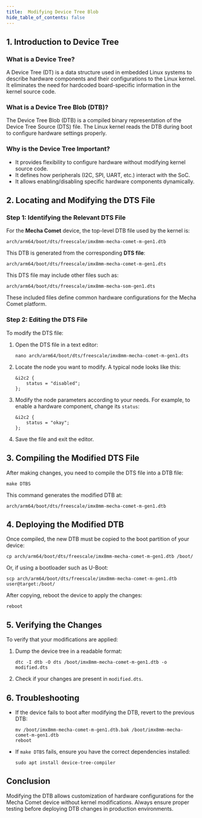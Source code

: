 ```yaml
---
title:  Modifying Device Tree Blob 
hide_table_of_contents: false
---
```


## 1. Introduction to Device Tree

### What is a Device Tree?

A Device Tree (DT) is a data structure used in embedded Linux systems to describe hardware components and their configurations to the Linux kernel. It eliminates the need for hardcoded board-specific information in the kernel source code.

### What is a Device Tree Blob (DTB)?

The Device Tree Blob (DTB) is a compiled binary representation of the Device Tree Source (DTS) file. The Linux kernel reads the DTB during boot to configure hardware settings properly.

### Why is the Device Tree Important?

- It provides flexibility to configure hardware without modifying kernel source code.
- It defines how peripherals (I2C, SPI, UART, etc.) interact with the SoC.
- It allows enabling/disabling specific hardware components dynamically.

## 2. Locating and Modifying the DTS File

### Step 1: Identifying the Relevant DTS File

For the **Mecha Comet** device, the top-level DTB file used by the kernel is:

```
arch/arm64/boot/dts/freescale/imx8mm-mecha-comet-m-gen1.dtb
```

This DTB is generated from the corresponding **DTS file**:

```
arch/arm64/boot/dts/freescale/imx8mm-mecha-comet-m-gen1.dts
```

This DTS file may include other files such as:

```
arch/arm64/boot/dts/freescale/imx8mm-mecha-som-gen1.dts
```

These included files define common hardware configurations for the Mecha Comet platform.

### Step 2: Editing the DTS File

To modify the DTS file:

1. Open the DTS file in a text editor:
    
    ```
    nano arch/arm64/boot/dts/freescale/imx8mm-mecha-comet-m-gen1.dts
    ```
    
2. Locate the node you want to modify. A typical node looks like this:
    
    ```
    &i2c2 {
        status = "disabled";
    };
    ```
    
3. Modify the node parameters according to your needs. For example, to enable a hardware component, change its `status`:
    
    ```
    &i2c2 {
        status = "okay";
    };
    ```
    
4. Save the file and exit the editor.

## 3. Compiling the Modified DTS File

After making changes, you need to compile the DTS file into a DTB file:

```
make DTBS
```

This command generates the modified DTB at:

```
arch/arm64/boot/dts/freescale/imx8mm-mecha-comet-m-gen1.dtb
```

## 4. Deploying the Modified DTB

Once compiled, the new DTB must be copied to the boot partition of your device:

```
cp arch/arm64/boot/dts/freescale/imx8mm-mecha-comet-m-gen1.dtb /boot/
```

Or, if using a bootloader such as U-Boot:

```
scp arch/arm64/boot/dts/freescale/imx8mm-mecha-comet-m-gen1.dtb user@target:/boot/
```

After copying, reboot the device to apply the changes:

```
reboot
```

## 5. Verifying the Changes

To verify that your modifications are applied:

1. Dump the device tree in a readable format:
    
    ```
    dtc -I dtb -O dts /boot/imx8mm-mecha-comet-m-gen1.dtb -o modified.dts
    ```
    
2. Check if your changes are present in `modified.dts`.

## 6. Troubleshooting

- If the device fails to boot after modifying the DTB, revert to the previous DTB:
    
    ```
    mv /boot/imx8mm-mecha-comet-m-gen1.dtb.bak /boot/imx8mm-mecha-comet-m-gen1.dtb
    reboot
    ```
    
- If `make DTBS` fails, ensure you have the correct dependencies installed:
    
    ```
    sudo apt install device-tree-compiler
    ```
    
## Conclusion

Modifying the DTB allows customization of hardware configurations for the Mecha Comet device without kernel modifications. Always ensure proper testing before deploying DTB changes in production environments.

